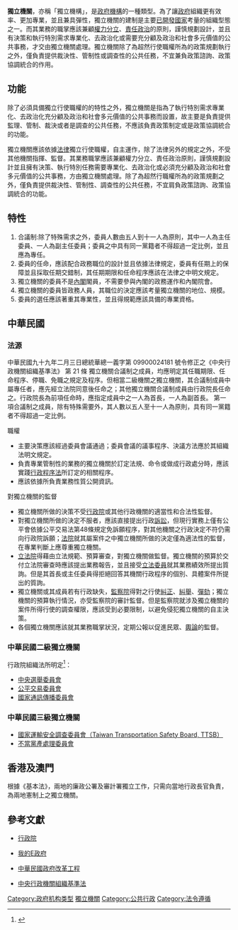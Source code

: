 {{wwv|area=[[大中華地區|大中華地區]]}}
'''獨立機關'''，亦稱「獨立機構」，是[[政府機構|政府機構]]的一種類型。為了讓[[政府|政府]]組織更有效率、更加專業，並且兼具彈性，獨立機關的建制是主要[[已開發國家|已開發國家]]考量的組織型態之一。而其業務的職掌應該兼顧[[權力分立|權力分立]]、[[問責制|責任政治]]的原則，謹慎規劃設計，並且有決策和執行特別需求專業化、去政治化或需要充分顧及政治和社會多元價值的公共事務，才交由獨立機關處理。獨立機關除了為超然行使職權所為的政策規劃執行之外，僅負責提供裁決性、管制性或調查性的公共任務，不宜兼負政策諮詢、政策協調統合的作用。

== 功能 ==
除了必須具備獨立行使職權的的特性之外，獨立機關是指為了執行特別需求專業化、去政治化充分顧及政治和社會多元價值的公共事務而設置，故主要是負責提供監理、管制、裁決或者是調查的公共任務，不應該負責政策制定或是政策協調統合的功能。

獨立機關應該依據[[法律|法律]]獨立行使職權，自主運作，除了法律另外的規定之外，不受其他機關指揮、監督。其業務職掌應該兼顧權力分立、責任政治原則，謹慎規劃設計並且擁有決策、執行特別任務需要專業化、去政治化或必須充分顧及政治和社會多元價值的公共事務，方由獨立機關處理。除了為超然行職權所為的政策規劃之外，僅負責提供裁決性、管制性、調查性的公共任務，不宜肩負政策諮詢、政策協調統合的功能。

== 特性 ==
#合議制:除了特殊需求之外，委員人數由五人到十一人為原則，其中一人為主任委員、一人為副主任委員；委員之中具有同一黨籍者不得超過一定比例，並且應為專任。
#委員的任命，應該配合政務職位的設計並且依據法律規定，委員有任期上的保障並且採取任期交錯制，其任期期限和任命程序應該在法律之中明文規定。
#獨立機關的委員不是[[內閣|內閣]]閣員，不需要參與內閣的政務運作和內閣院會。
#獨立機關的委員皆政務人員，其職位的決定應該考量獨立機關的地位、規模。
#委員的選任應該著重其專業性，並且得規範應該具備的專業資格。

==中華民國==
===法源===
中華民國九十九年二月三日總統華總一義字第 09900024181 號令修正之《中央行政機關組織基準法》
第 21 條 獨立機關合議制之成員，均應明定其任職期限、任命程序、停職、免職之規定及程序。但相當二級機關之獨立機關，其合議制成員中屬專任者，應先經立法院同意後任命之；其他獨立機關合議制成員由行政院長任命之。行政院長為前項任命時，應指定成員中之一人為首長，一人為副首長。
第一項合議制之成員，除有特殊需要外，其人數以五人至十一人為原則，具有同一黨籍者不得超過一定比例。

;職權
*主要決策應該經過委員會議通過；委員會議的議事程序、決議方法應於其組織法明文規定。
*負責專業管制性的業務的獨立機關於訂定法規、命令或做成行政處分時，應該實踐[[行政程序法|行政程序法]]所訂定的相關程序。
*應該依據所負責業務性質公開資訊。

;對獨立機關的監督
*獨立機關所做的決策不受[[行政院|行政院]]或其他行政機關的適當性和合法性監督。
*對獨立機關所做的決定不服者，應該直接提出行政[[訴訟|訴訟]]，但現行實務上僅有公平會依據公平交易法第48條規定免訴願程序，對其他機關之行政決定不符仍需向行政院訴願；[[法院|法院]]就其屬案件之中獨立機關所做的決定僅為適法性的監督，在專業判斷上應尊重獨立機關。
*[[立法院|立法院]]得藉由立法規範、預算審查，對獨立機關做監督。獨立機關的預算於交付立法院審查時應該提出業務報告，並且接受[[立法委員|立法委員]]就其業務績效所提出質詢。但是其首長或主任委員得拒絕回答其機關行政程序的個別、具體案件所提出的質詢。
*獨立機關或其成員若有行政缺失，[[監察院|監察院]]得對之行使[[糾正|糾正]]、[[糾舉|糾舉]]、[[彈劾|彈劾]]；獨立機關的預算執行情況，亦受監察院的審計監督。但是監察院就涉及獨立機關的案件所得行使的調查權限，應該受到必要限制，以避免侵犯獨立機關的自主決策。
*各個獨立機關應該就其業務職掌狀況，定期公報以促進民眾、[[輿論|輿論]]的監督。

=== 中華民國二級獨立機關 ===
行政院組織法所明定<ref>{{cite web |title=行政院組織法第9條 |url=https://law.moj.gov.tw/LawClass/LawSingle.aspx?pcode=A0010032&flno=9 |website=全國法規資料庫 |accessdate=2020-02-21 |archive-date=2020-12-09 |archive-url=https://web.archive.org/web/20201209214958/https://law.moj.gov.tw/LawClass/LawSingle.aspx?pcode=A0010032&flno=9 |dead-url=no }}</ref>：
* [[中華民國中央選舉委員會|中央選舉委員會]]
* [[中華民國公平交易委員會|公平交易委員會]]
* [[中華民國國家通訊傳播委員會|國家通訊傳播委員會]]

=== 中華民國三級獨立機關 ===
* [[國家運輸安全調查委員會|國家運輸安全調查委員會（Taiwan Transportation Safety Board, TTSB）]]
* [[不當黨產處理委員會|不當黨產處理委員會]]
==香港及澳門==
根據《基本法》，兩地的廉政公署及審計署獨立工作，只需向當地行政長官負責，為兩地憲制上之獨立機關。

== 參考文獻 ==
{{Reflist}}
{{Wikisource|中央行政機關組織基準法}}
* {{zh-tw}}[http://www.ey.gov.tw/ 行政院] {{Wayback|url=http://www.ey.gov.tw/ |date=19980523095621 }}
* {{zh-tw}}[http://www.gov.tw/ 我的E政府] {{Wayback|url=http://www.gov.tw/ |date=20150502180645 }}
* {{zh-tw}}[http://reform.rdec.gov.tw/ 中華民國政府改革工程]{{dead link|date=2018年3月 |bot=InternetArchiveBot |fix-attempted=yes }}
* {{zh-tw}}[http://law.moj.gov.tw/LawClass/LawAll.aspx?PCode=A0010036 中央行政機關組織基準法] {{Wayback|url=http://law.moj.gov.tw/LawClass/LawAll.aspx?PCode=A0010036 |date=20210123010927 }}

{{Authority control}}
[[Category:政府机构类型|Category:政府机构类型]]
[[Category:獨立機關|]]
[[Category:公共行政|Category:公共行政]]
[[Category:法令遵循|Category:法令遵循]]